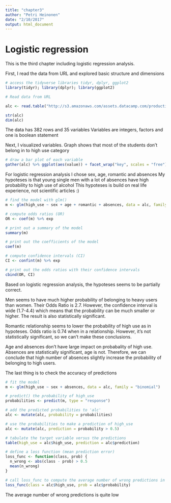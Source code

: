 ```yaml
---
title: "chapter3"
author: "Petri Heinonen"
date: "2/10/2017"
output: html_document
---
```



# Logistic regression

This is the third chapter including logistic regression analysis.

First, I read the data from URL and explored basic structure and dimensions
```r


# access the tidyverse libraries tidyr, dplyr, ggplot2
library(tidyr); library(dplyr); library(ggplot2)

# Read data from URL

alc <- read.table("http://s3.amazonaws.com/assets.datacamp.com/production/course_2218/datasets/alc.txt", sep=",", header=TRUE)

str(alc)
dim(alc)

```
The data has 382 rows and 35 variables
Variables are integers, factors and one is boolean statement

Next, I visualized variables.
Graph shows that most of the students don't belong in to high use category

```r
# draw a bar plot of each variable
gather(alc) %>% ggplot(aes(value)) + facet_wrap("key", scales = "free") + geom_bar()
```


For logistic regression analysis I chose sex, age, romantic and absences
My hypoteses is that young single men with a lot of absences have high probability to high use of alcohol
This hypoteses is build on real life experience, not scientific articles :)

```r
# find the model with glm()
m <- glm(high_use ~ sex + age + romantic + absences, data = alc, family = "binomial")

# compute odds ratios (OR)
OR <- coef(m) %>% exp

# print out a summary of the model
summary(m)

# print out the coefficients of the model
coef(m)
```

```r
# compute confidence intervals (CI)
CI <- confint(m) %>% exp

# print out the odds ratios with their confidence intervals
cbind(OR, CI)
```
Based on logistic regression analysis, the hypoteses seems to be partially correct.

Men seems to have much higher probability of belonging to heavy users than women. Their Odds Ratio is 2.7. However, the confidence interval is wide (1.7-4.4) which means that the probability can be much smaller or higher. The result is also statistically significant.

Romantic relationship seems to lower the probability of high use as in hypoteses. Odds ratio is 0.74 when in a relationship. However, it's not statistically significant, so we can't make these conclusions.

Age and absences don't have large impact on probabality of high use. Absences are statistically significant, age is not. Therefore, we can conclude that high number of absences slightly increase the probability of belonging to high users.


The last thing is to check the accuracy of predictions

```r

# fit the model
m <- glm(high_use ~ sex + absences, data = alc, family = "binomial")

# predict() the probability of high_use
probabilities <- predict(m, type = "response")

# add the predicted probabilities to 'alc'
alc <- mutate(alc, probability = probabilities)

# use the probabilities to make a prediction of high_use
alc <- mutate(alc, prediction = probability > 0.5)

# tabulate the target variable versus the predictions
table(high_use = alc$high_use, prediction = alc$prediction)

```

```r

# define a loss function (mean prediction error)
loss_func <- function(class, prob) {
  n_wrong <- abs(class - prob) > 0.5
  mean(n_wrong)
}

# call loss_func to compute the average number of wrong predictions in the (training) data
loss_func(class = alc$high_use, prob = alc$probability)
```

The average number of wrong predictions is quite low